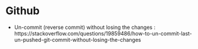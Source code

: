 # Github

+ Un-commit (reverse commit) without losing the changes : https://stackoverflow.com/questions/19859486/how-to-un-commit-last-un-pushed-git-commit-without-losing-the-changes
